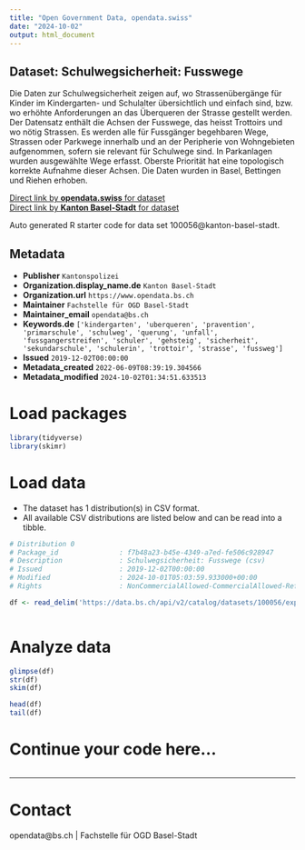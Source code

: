 ```yaml
---
title: "Open Government Data, opendata.swiss"
date: "2024-10-02"
output: html_document
---
```


## Dataset: Schulwegsicherheit: Fusswege

Die Daten zur Schulwegsicherheit zeigen auf, wo Strassenübergänge für Kinder im Kindergarten- und Schulalter übersichtlich und einfach sind, bzw. wo erhöhte Anforderungen an das Überqueren der Strasse gestellt werden. Der Datensatz enthält die Achsen der Fusswege, das heisst Trottoirs und wo nötig Strassen. Es werden alle für Fussgänger begehbaren Wege, Strassen oder Parkwege innerhalb und an der Peripherie von Wohngebieten aufgenommen, sofern sie relevant für Schulwege sind. In Parkanlagen wurden ausgewählte Wege erfasst. Oberste Priorität hat eine topologisch korrekte Aufnahme dieser Achsen. Die Daten wurden in Basel, Bettingen und Riehen erhoben.

[Direct link by **opendata.swiss** for dataset](https://opendata.swiss/de/dataset/schulwegsicherheit-fusswege)<br>
[Direct link by **Kanton Basel-Stadt** for dataset](https://data.bs.ch/explore/dataset/100056/)

Auto generated R starter code for data set 100056@kanton-basel-stadt.

## Metadata

- **Publisher** `Kantonspolizei`
- **Organization.display_name.de** `Kanton Basel-Stadt`
- **Organization.url** `https://www.opendata.bs.ch`
- **Maintainer** `Fachstelle für OGD Basel-Stadt`
- **Maintainer_email** `opendata@bs.ch`
- **Keywords.de** `['kindergarten', 'uberqueren', 'pravention', 'primarschule', 'schulweg', 'querung', 'unfall', 'fussgangerstreifen', 'schuler', 'gehsteig', 'sicherheit', 'sekundarschule', 'schulerin', 'trottoir', 'strasse', 'fussweg']`
- **Issued** `2019-12-02T00:00:00`
- **Metadata_created** `2022-06-09T08:39:19.304566`
- **Metadata_modified** `2024-10-02T01:34:51.633513`


# Load packages

```r

library(tidyverse)
library(skimr)

```

# Load data

-   The dataset has 1 distribution(s) in CSV format.
-   All available CSV distributions are listed below and can be read into a tibble.

```r

# Distribution 0
# Package_id               : f7b48a23-b45e-4349-a7ed-fe506c928947
# Description              : Schulwegsicherheit: Fusswege (csv)
# Issued                   : 2019-12-02T00:00:00
# Modified                 : 2024-10-01T05:03:59.933000+00:00
# Rights                   : NonCommercialAllowed-CommercialAllowed-ReferenceRequired

df <- read_delim('https://data.bs.ch/api/v2/catalog/datasets/100056/exports/csv?use_labels=true')



```

# Analyze data

```r

glimpse(df)
str(df)
skim(df)

head(df)
tail(df)

```

# Continue your code here...

```r

```

------------------------------------------------------------------------

# Contact

opendata@bs.ch | Fachstelle für OGD Basel-Stadt
